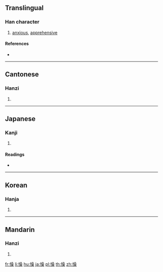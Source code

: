 ==Translingual==

===Han character===
{{Han char|rn=61|rad=心|as=13|sn=16|four=96094|canj=PRRD|ids=⿰忄喿}}

# [[anxious]], [[apprehensive]]

====References====
* {{Han ref|kx=0405.170|dkj=11325|dj=0745.270|hdz=42361.020|uh=61C6|ud=25030|bh=E97B|bd=59771}}

----

==Cantonese==

===Hanzi===
{{yue-hanzi|jyut=[[co3]], [[cou2]]|y=cho3, chou2}}

# {{defn|lang=yue|sort=心13}}

----

==Japanese==

===Kanji===
{{ja-kanji|grade=|rs=心13}}

# {{defn|lang=ja|sort=心13}}

====Readings====
* {{ja-readings|on=[[そう]] (sō)|kun=[[うれえる]] (ureeru), [[むさぼる]] (musaboru)}}

----

==Korean==

===Hanja===
{{ko-hanja|hangeul=조|eumhun=|rv=jo|mr=cho|y=co}}

# {{defn|lang=ko|sort=心13}}

----

==Mandarin==

===Hanzi===
{{cmn-hanzi|pin=[[cǎo]] ([[cao3]])|wg=ts'ao<sup>3</sup>}}

# {{defn|lang=cmn|sort=心13}}

[[fr:懆]]
[[li:懆]]
[[hu:懆]]
[[ja:懆]]
[[pl:懆]]
[[th:懆]]
[[zh:懆]]